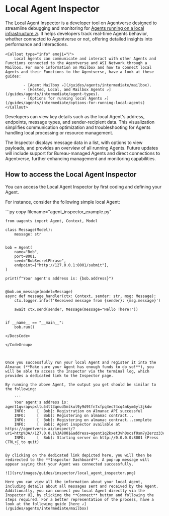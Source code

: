 
# Local Agent Inspector

The Local Agent Inspector is a developer tool on Agentverse designed to streamline debugging and monitoring for [Agents running on a local infrastructure ↗️](/guides/agents/intermediate/agent-types#local-agents). It helps developers track real-time Agents behavior, whether connected to Agentverse or not, offering detailed insights into performance and interactions.

    <Callout type="info" emoji="ℹ️">
        Local Agents can communicate and interact with other Agents and Functions connected to the Agentverse and ASI Network through a Mailbox. For more information on Mailbox and how to connect local Agents and their Functions to the Agentverse, have a look at these guides:

            - [Agent Mailbox ↗️](/guides/agents/intermediate/mailbox).  
            - [Hosted, Local, and Mailbox Agents ↗️](/guides/agents/intermediate/agent-types).     
            - [Options for running local Agents ↗️](/guides/agents/intermediate/options-for-running-local-agents)
    </Callout>

Developers can view key details such as the local Agent's address, endpoints, message types, and sender-recipient data. This visualization simplifies communication optimization and troubleshooting for Agents handling local processing or resource management.

The Inspector displays message data in a list, with options to view payloads, and provides an overview of all running Agents. Future updates will include support for Bureau-managed Agents and direct connections to Agentverse, further enhancing management and monitoring capabilities.

## How to access the Local Agent Inspector

You can access the Local Agent Inspector by first coding and defining your Agent. 

For instance, consider the following simple local Agent:

<GithubCodeSegment digest="36661e2d104e8d5150bdb124abcbb17c">
    <CodeSegment
        path="https://github.com/fetchai/uAgent-Examples/blob/main/5-documentation/guides/agents/intermediate/local-agent-inspector/agent_inspector_example.py"
        lineStart={1}
        lineEnd={27}
        hosted={true}
    />
</GithubCodeSegment>
<CodeGroup dynamic hasCopy isLocalHostedFile digest='36661e2d104e8d5150bdb124abcbb17c'>

<DocsCode local={true}>
	```py copy filename="agent_inspector_example.py"

	from uagents import Agent, Context, Model
	
	class Message(Model):
	    message: str
	
	
	bob = Agent(
	    name="Bob",
	    port=8001,
	    seed="BobSecretPhrase",
	    endpoint=["http://127.0.0.1:8001/submit"],
	)
	
	print(f"Your agent's address is: {bob.address}")
	
	
	@bob.on_message(model=Message)
	async def message_handler(ctx: Context, sender: str, msg: Message):
	    ctx.logger.info(f'Received message from {sender}: {msg.message}')
	
	    await ctx.send(sender, Message(message="Hello There!"))
	
	
	if __name__ == "__main__":
	    bob.run()

```
</DocsCode>

</CodeGroup>



Once you successfully run your local Agent and register it into the Almanac (**Make sure your Agent has enough funds to do so!**), you will be able to access the Inspector via the terminal log, which provides a dedicated link to the Inspector page. 

By running the above Agent, the output you get should be similar to the following:

    ```
    Your agent's address is: agent1qvrapvpxltu54tt3qnud5mlkul9y9d9tfn7xfpq4ec74cq4mkym6yl3jkdw
    INFO:     [  Bob]: Registration on Almanac API successful
    INFO:     [  Bob]: Registering on almanac contract...
    INFO:     [  Bob]: Registering on almanac contract...complete
    INFO:     [  Bob]: Agent inspector available at https://agentverse.ai/inspect/?uri=http%3A//127.0.0.1%3A8001&address=agent1q2kxet3vh0scsf0sm7y2erzz33cve6tv5uk63x64upw5g68kr0chkv7hw50
    INFO:     [  Bob]: Starting server on http://0.0.0.0:8001 (Press CTRL+C to quit)
    ```

By clicking on the dedicated link depicted here, you will then be redirected to the **Inspector Dashboard**. A pop-up message will appear saying that your Agent was connected successfully. 

![](src/images/guides/inspector/local_agent_inspector.png)

Here you can view all the information about your local Agent, including details about all messages sent and received by the Agent. Additionally, you can connect you local Agent directly via the Inspector UI, by clicking the **Connect** button and following the steps required. For a better representation of the process, have a look at the following guide [here ↗️](/guides/agents/intermediate/mailbox)
